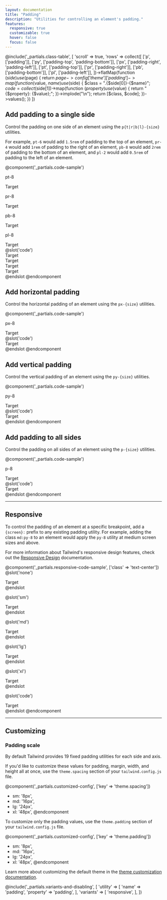 ```yaml
---
layout: documentation
title: "Padding"
description: "Utilities for controlling an element's padding."
features:
  responsive: true
  customizable: true
  hover: false
  focus: false
---
```


@include('_partials.class-table', [
  'scroll' => true,
  'rows' => collect([
    ['p', ['padding']],
    ['py', ['padding-top', 'padding-bottom']],
    ['px', ['padding-right', 'padding-left']],
    ['pt', ['padding-top']],
    ['pr', ['padding-right']],
    ['pb', ['padding-bottom']],
    ['pl', ['padding-left']],
  ])->flatMap(function ($side) use ($page) {
    return $page->config['theme']['padding']->map(function ($value, $name) use ($side) {
      $class = ".{$side[0]}-{$name}";
      $code = collect($side[1])->map(function ($property) use ($value) {
        return "{$property}: {$value};";
      })->implode("\n");
      return [$class, $code];
    })->values();
  })
])

## Add padding to a single side

Control the padding on one side of an element using the `p{t|r|b|l}-{size}` utilities.

For example, `pt-6` would add `1.5rem` of padding to the top of an element, `pr-4` would add `1rem` of padding to the right of an element, `pb-8` would add `2rem` of padding to the bottom of an element, and `pl-2` would add `0.5rem` of padding to the left of an element.

@component('_partials.code-sample')
<div className="flex justify-around items-start">
  <div>
    <p className="text-center text-sm text-gray-600 mb-1">pt-8</p>
    <div className="flex pt-8 bg-gray-400">
      <span className="bg-yellow-200">Target</span>
    </div>
  </div>
  <div>
    <p className="text-center text-sm text-gray-600 mb-1">pr-8</p>
    <div className="flex pr-8 bg-gray-400">
      <span className="bg-yellow-200">Target</span>
    </div>
  </div>
  <div>
    <p className="text-center text-sm text-gray-600 mb-1">pb-8</p>
    <div className="flex pb-8 bg-gray-400">
      <span className="bg-yellow-200">Target</span>
    </div>
  </div>
  <div>
    <p className="text-center text-sm text-gray-600 mb-1">pl-8</p>
    <div className="flex pl-8 bg-gray-400">
      <span className="bg-yellow-200">Target</span>
    </div>
  </div>
</div>
@slot('code')
<div className="pt-8"><span className="bg-yellow-200">Target</span></div>
<div className="pr-8"><span className="bg-yellow-200">Target</span></div>
<div className="pb-8"><span className="bg-yellow-200">Target</span></div>
<div className="pl-8"><span className="bg-yellow-200">Target</span></div>
@endslot
@endcomponent

## Add horizontal padding

Control the horizontal padding of an element using the `px-{size}` utilities.

@component('_partials.code-sample')
<div className="flex justify-around items-center">
  <div>
    <p className="text-center text-sm text-gray-600 mb-1">px-8</p>
    <div className="flex px-8 bg-gray-400">
      <span className="bg-yellow-200">Target</span>
    </div>
  </div>
</div>
@slot('code')
<div className="px-8"><span className="bg-yellow-200">Target</span></div>
@endslot
@endcomponent

## Add vertical padding

Control the vertical padding of an element using the `py-{size}` utilities.

@component('_partials.code-sample')
<div className="flex justify-around items-center">
  <div>
    <p className="text-center text-sm text-gray-600 mb-1">py-8</p>
    <div className="flex py-8 bg-gray-400">
      <span className="bg-yellow-200">Target</span>
    </div>
  </div>
</div>
@slot('code')
<div className="py-8"><span className="bg-yellow-200">Target</span></div>
@endslot
@endcomponent

## Add padding to all sides

Control the padding on all sides of an element using the `p-{size}` utilities.

@component('_partials.code-sample')
<div className="flex justify-around items-center">
  <div>
    <p className="text-center text-sm text-gray-600 mb-1">p-8</p>
    <div className="flex p-8 bg-gray-400">
      <span className="bg-yellow-200">Target</span>
    </div>
  </div>
</div>
@slot('code')
<div className="p-8"><span className="bg-yellow-200">Target</span></div>
@endslot
@endcomponent

---

## Responsive

To control the padding of an element at a specific breakpoint, add a `{screen}:` prefix to any existing padding utility. For example, adding the class `md:py-8` to an element would apply the `py-8` utility at medium screen sizes and above.

For more information about Tailwind's responsive design features, check out the [Responsive Design](/docs/responsive-design) documentation.

@component('_partials.responsive-code-sample', ['class' => 'text-center'])
@slot('none')
<div className="inline-block bg-gray-400 pt-8">
  <div className="bg-yellow-200">Target</div>
</div>
@endslot

@slot('sm')
<div className="inline-block bg-gray-400 pt-8 pr-6">
  <div className="bg-yellow-200">Target</div>
</div>
@endslot

@slot('md')
<div className="inline-block bg-gray-400 pt-8 pr-6 pb-4">
  <div className="bg-yellow-200">Target</div>
</div>
@endslot

@slot('lg')
<div className="inline-block bg-gray-400 pt-8 pr-8 pb-4 pl-2">
  <div className="bg-yellow-200">Target</div>
</div>
@endslot

@slot('xl')
<div className="inline-block bg-gray-400 p-0">
  <div className="bg-yellow-200">Target</div>
</div>
@endslot

@slot('code')
<div className="none:pt-8 sm:pr-6 md:pb-4 lg:pl-2 xl:p-0 ...">
  <span className="bg-yellow-200">Target</span>
</div>
@endslot
@endcomponent

---

## Customizing

### Padding scale

By default Tailwind provides 19 fixed padding utilities for each side and axis.

If you'd like to customize these values for padding, margin, width, and height all at once, use the `theme.spacing` section of your `tailwind.config.js` file.

@component('_partials.customized-config', ['key' => 'theme.spacing'])
+ sm: '8px',
+ md: '16px',
+ lg: '24px',
+ xl: '48px',
@endcomponent

To customize only the padding values, use the `theme.padding` section of your `tailwind.config.js` file.

@component('_partials.customized-config', ['key' => 'theme.padding'])
+ sm: '8px',
+ md: '16px',
+ lg: '24px',
+ xl: '48px',
@endcomponent

Learn more about customizing the default theme in the [theme customization documentation](/docs/theme#customizing-the-default-theme).


@include('_partials.variants-and-disabling', [
    'utility' => [
        'name' => 'padding',
        'property' => 'padding',
    ],
    'variants' => [
        'responsive',
    ],
])

